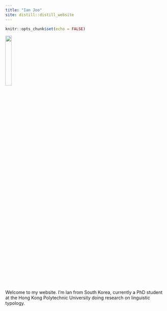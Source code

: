 ```yaml
---
title: "Ian Joo"
site: distill::distill_website
---
```


```r
knitr::opts_chunk$set(echo = FALSE)
```

![](profile.jpg){ width=20% }

Welcome to my website. I'm Ian from South Korea, currently a PhD student at the Hong Kong Polytechnic University doing research on linguistic typology.
